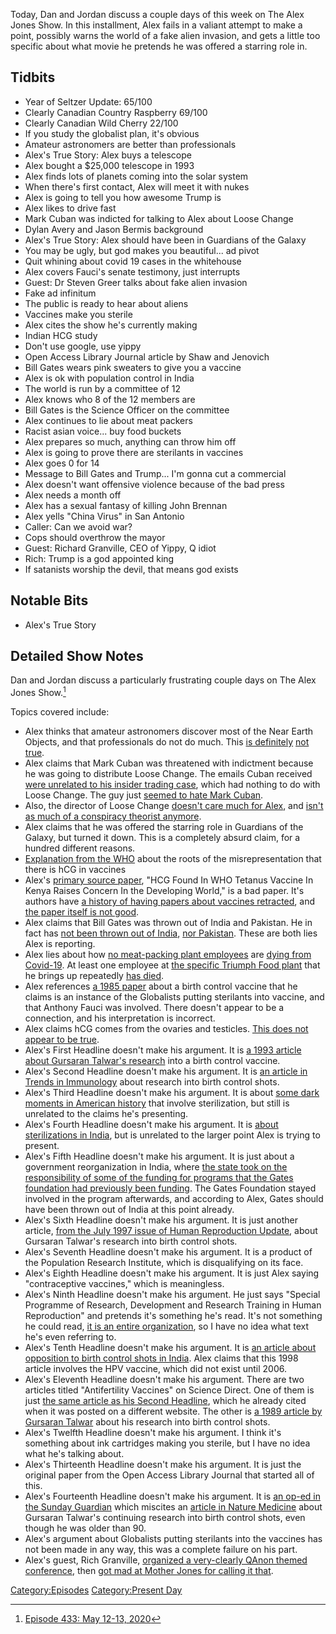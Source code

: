 {{DEFAULTSORT:
    #_EPISODE_0433:May 12-13, 2020
}}{{Episode
    | title             = May 12-13, 2020
    | caption           = Listen to this episode on [https://knowledgefight.libsyn.com/433-may-12-13-2020 Libsyn] [https://open.spotify.com/episode/4nRpihc4C0pY4ExmdaJ7Nt Spotify], Read the [[Transcript/433: May 12-13, 2020|Unofficial Transcript]]
    | episodeNumber     = 433
    | length            = 02:05:40
    | airDate           = May 15, 2020
    | coverageStartDate = May 12, 2020
    | coverageEndDate   = May 13, 2020
    | episodeType       = [[:Category:Present Day|Present Day]]
    | appearance        = [[Mark Cuban]], [[Dylan Avery]], [[Jason Bermis]], [[Anthony Fauci]], [[Steven Greer]], [[Bill Gates]], [[John Brennan]], [[Rich Granville]]
    | beverage          = Clearly Canadian Country Raspberry; Clearly Canadian Mountain Blackberry; Clearly Canadian Wild Cherry
    | oocDrop           = We all prayed for Rush Limbaugh
    | previousEpisode   = [[432: May 10-11, 2020]]
    | nextEpisode       = [[434: Bill Cooper Covers OKC Part 1]]
}}

{{Stub}}

Today, Dan and Jordan discuss a couple days of this week on The Alex Jones Show. In this installment, Alex fails in a valiant attempt to make a point, possibly warns the world of a fake alien invasion, and gets a little too specific about what movie he pretends he was offered a starring role in.

==Tidbits==

*Year of Seltzer Update: 65/100
*Clearly Canadian Country Raspberry 69/100
*Clearly Canadian Wild Cherry 22/100
*If you study the globalist plan, it's obvious
*Amateur astronomers are better than professionals
*Alex's True Story: Alex buys a telescope
*Alex bought a $25,000 telescope in 1993
*Alex finds lots of planets coming into the solar system
*When there's first contact, Alex will meet it with nukes
*Alex is going to tell you how awesome Trump is
*Alex likes to drive fast
*Mark Cuban was indicted for talking to Alex about Loose Change
*Dylan Avery and Jason Bermis background
*Alex's True Story: Alex should have been in Guardians of the Galaxy
*You may be ugly, but god makes you beautiful... ad pivot
*Quit whining about covid 19 cases in the whitehouse
*Alex covers Fauci's senate testimony, just interrupts
*Guest: Dr Steven Greer talks about fake alien invasion
*Fake ad infinitum
*The public is ready to hear about aliens
*Vaccines make you sterile
*Alex cites the show he's currently making
*Indian HCG study
*Don't use google, use yippy
*Open Access Library Journal article by Shaw and Jenovich
*Bill Gates wears pink sweaters to give you a vaccine
*Alex is ok with population control in India
*The world is run by a committee of 12
*Alex knows who 8 of the 12 members are
*Bill Gates is the Science Officer on the committee
*Alex continues to lie about meat packers
*Racist asian voice... buy food buckets
*Alex prepares so much, anything can throw him off
*Alex is going to prove there are sterilants in vaccines
*Alex goes 0 for 14
*Message to Bill Gates and Trump... I'm gonna cut a commercial
*Alex doesn't want offensive violence because of the bad press
*Alex needs a month off
*Alex has a sexual fantasy of killing John Brennan
*Alex yells "China Virus" in San Antonio
*Caller: Can we avoid war?
*Cops should overthrow the mayor
*Guest: Richard Granville, CEO of Yippy, Q idiot
*Rich: Trump is a god appointed king
*If satanists worship the devil, that means god exists

==Notable Bits==

*Alex's True Story

==Detailed Show Notes==

Dan and Jordan discuss a particularly frustrating couple days on The Alex Jones Show.<ref>[https://knowledgefight.com/research/2020/5/15/episode-433-may-12-13-2020 Episode 433: May 12-13, 2020]</ref>

Topics covered include:

*Alex thinks that amateur astronomers discover most of the Near Earth Objects, and that professionals do not do much. This [https://www.nasa.gov/vision/universe/watchtheskies/neo.html is definitely] [https://arxiv.org/pdf/1503.04272.pdf not true].
*Alex claims that Mark Cuban was threatened with indictment because he was going to distribute Loose Change. The emails Cuban received [https://www.reuters.com/article/sec-norris-decision/fired-sec-lawyer-wins-reversal-in-case-over-emails-idUSL2E8FA9OL20120410 were unrelated to his insider trading case], which had nothing to do with Loose Change. The guy just [https://www.businessinsider.com/2008/11/new-light-on-the-bizarre-mark-cuban-emails seemed to hate Mark Cuban].
*Also, the director of Loose Change [https://theoutline.com/post/2179/reflecting-on-loose-change-in-the-age-of-fake-news-9-11-inside-job doesn't care much for Alex], and [http://www.slate.com/articles/news_and_politics/trutherism/2011/09/the_rise_of_truth.html isn't as much of a conspiracy theorist anymore].
*Alex claims that he was offered the starring role in Guardians of the Galaxy, but turned it down. This is a completely absurd claim, for a hundred different reasons.
*[https://www.who.int/immunization/monitoring_surveillance/resources/milstien.pdf Explanation from the WHO] about the roots of the misrepresentation that there is hCG in vaccines
*Alex's [http://www.oalib.com/articles/5290033#.Xr4uRmhKhPY primary source paper], "HCG Found In WHO Tetanus Vaccine In Kenya Raises Concern In the Developing World," is a bad paper. It's authors have [http://retractionwatch.com/2016/02/25/removed-paper-linking-hpv-vaccine-to-behavioral-issues-gets-retracted/ a history of having papers about vaccines retracted], and [https://retractionwatch.com/2018/01/30/second-time-researchers-retract-republish-vaccine-paper/ the paper itself is not good].
*Alex claims that Bill Gates was thrown out of India and Pakistan. He in fact has [https://www.snopes.com/fact-check/gates-org-kicked-out-of-india/ not been thrown out of India], [https://philanthropynewsdigest.org/news/gates-foundation-commits-200-million-to-combat-poverty-in-pakistan nor Pakistan]. These are both lies Alex is reporting.
*Alex lies about how [https://www.jsonline.com/story/news/2020/05/08/second-wisconsin-meatpacking-worker-dies-of-coronavirus-800-infected/3095122001/ no meat-packing plant employees] are [https://www.businessinsider.com/meatpacking-plants-12000-coronavirus-cases-48-deaths-2020-5 dying from Covid-19]. At least one employee at [https://www.kq2.com/content/news/16-workers-at-Triumph-Foods-under-quarantine-after-testing-positive-for-COVID-19-569925561.html the specific Triumph Food plant] that he brings up repeatedly [https://www.kmov.com/news/man-who-worked-at-missouri-pork-plant-dies-from-coronavirus/article_7e38c62c-907a-11ea-bc67-4b2f72b2745c.html has died].
*Alex references [https://www.ncbi.nlm.nih.gov/pubmed/12266649 a 1985 paper] about a birth control vaccine that he claims is an instance of the Globalists putting sterilants into vaccine, and that Anthony Fauci was involved. There doesn't appear to be a connection, and his interpretation is incorrect.
*Alex claims hCG comes from the ovaries and testicles. [https://www.hormone.org/your-health-and-hormones/glands-and-hormones-a-to-z/hormones/human-chorionic-gonadotropin-hormone-hcg This does not appear to be true].
*Alex's First Headline doesn't make his argument. It is [https://www.ncbi.nlm.nih.gov/pubmed/7683889 a 1993 article about Gursaran Talwar's research] into a birth control vaccine.
*Alex's Second Headline doesn't make his argument. It is [https://www.cell.com/trends/immunology/comments/S1471-4906(02)02182-8 an article in Trends in Immunology] about research into birth control shots.
*Alex's Third Headline doesn't make his argument. It is about [https://www.pbs.org/independentlens/blog/unwanted-sterilization-and-eugenics-programs-in-the-united-states/ some dark moments in American history] that involve sterilization, but still is unrelated to the claims he's presenting.
*Alex's Fourth Headline doesn't make his argument. It is [https://www.theguardian.com/world/2014/nov/12/india-sterilisation-deaths-women-forced-camps-relatives about sterilizations in India], but is unrelated to the larger point Alex is trying to present.
*Alex's Fifth Headline doesn't make his argument. It is just about a government reorganization in India, where [https://www.reuters.com/article/us-india-health-bmgf/india-cuts-some-funding-ties-with-gates-foundation-on-immunization-idUSKBN15N13K the state took on the responsibility of some of the funding for programs that the Gates foundation had previously been funding]. The Gates Foundation stayed involved in the program afterwards, and according to Alex, Gates should have been thrown out of India at this point already.
*Alex's Sixth Headline doesn't make his argument. It is just another article, [https://academic.oup.com/humupd/article/3/4/301/632859 from the July 1997 issue of Human Reproduction Update], about Gursaran Talwar's research into birth control shots.
*Alex's Seventh Headline doesn't make his argument. It is a product of the Population Research Institute, which is disqualifying on its face.
*Alex's Eighth Headline doesn't make his argument. It is just Alex saying "contraceptive vaccines," which is meaningless.
*Alex's Ninth Headline doesn't make his argument. He just says "Special Programme of Research, Development and Research Training in Human Reproduction" and pretends it's something he's read. It's not something he could read, [https://www.who.int/reproductivehealth/hrp/en/ it is an entire organization], so I have no idea what text he's even referring to.
*Alex's Tenth Headline doesn't make his argument. It is [https://www.thelancet.com/journals/lancet/article/PIIS0140-6736(05)60336-4/fulltext an article about opposition to birth control shots in India]. Alex claims that this 1998 article involves the HPV vaccine, which did not exist until 2006.
*Alex's Eleventh Headline doesn't make his argument. There are two articles titled "Antifertility Vaccines" on Science Direct. One of them is just [https://www.sciencedirect.com/science/article/abs/pii/S1471490602021828 the same article as his Second Headline], which he already cited when it was posted on a different website. The other is [https://www.sciencedirect.com/science/article/pii/0264410X89900431 a 1989 article by Gursaran Talwar] about his research into birth control shots.
*Alex's Twelfth Headline doesn't make his argument. I think it's something about ink cartridges making you sterile, but I have no idea what he's talking about.
*Alex's Thirteenth Headline doesn't make his argument. It is just the original paper from the Open Access Library Journal that started all of this.
*Alex's Fourteenth Headline doesn't make his argument. It is [https://www.sundayguardianlive.com/news/ethical-questions-surround-vaccine-reduce-fertility an op-ed in the Sunday Guardian] which miscites an [https://www.nature.com/articles/nm0218-118 article in Nature Medicine] about Gursaran Talwar's continuing research into birth control shots, even though he was older than 90.
*Alex's argument about Globalists putting sterilants into the vaccines has not been made in any way, this was a complete failure on his part.
*Alex's guest, Rich Granville, [https://www.motherjones.com/politics/2019/08/michael-flynn-and-george-papadopoulos-are-scheduled-to-speak-at-a-conference-organized-by-a-qanon-supporter/ organized a very-clearly QAnon themed conference], then [https://www.motherjones.com/politics/2019/08/michael-flynn-wants-a-judge-to-allow-him-to-travel-to-a-conference-held-by-a-qanon-fan/ got mad at Mother Jones for calling it that].

[[Category:Episodes]]
[[Category:Present Day]]
